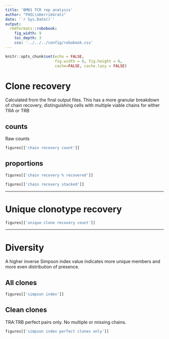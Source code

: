 ```yaml
---
title: 'BM01 TCR rep analysis'
author: "FHIL\nDerrikGratz"
date: '`r Sys.Date()`'
output: 
  rmdformats::robobook:
    fig_width: 9
    toc_depth: 3
    css: '../../../config/robobook.css'
---
```


```r
knitr::opts_chunk$set(echo = FALSE,
                      fig.width = 8, fig.height = 6,
                      cache=FALSE, cache.lazy = FALSE) 
```

# Clone recovery {.tabset}

<!-- ## Reported -->

<!-- As reported by the pipelines. The TRA and TRB columns also include cells that had BOTH TRA/TRB, so they  -->
<!-- reflect the total % of cells with that chain regardless of if the other was present.  -->

<!-- ```{r} -->
<!-- figures[['reported chain recovery']] -->
<!-- ``` -->


<!-- ## Calculated {.tabset} -->

Calculated from the final output files. This has a more granular breakdown of chain recovery, distinguishing
cells with multiple viable chains for either TRA or TRB

## counts

Raw counts

```r
figures[['chain recovery count']]
```

## proportions {.active}

```r
figures[['chain recovery % recovered']]
```

```r
figures[['chain recovery stacked']]
```

***

# Unique clonotype recovery

```r
figures[['unique clone recovery count']]
```

***

# Diversity

A higher inverse Simpson index value indicates more unique members and more even distribution of presence.

## All clones

```r
figures[['simpson index']]
```

## Clean clones

TRA:TRB perfect pairs only. No multiple or missing chains.

```r
figures[['simpson index perfect clones only']]
```


